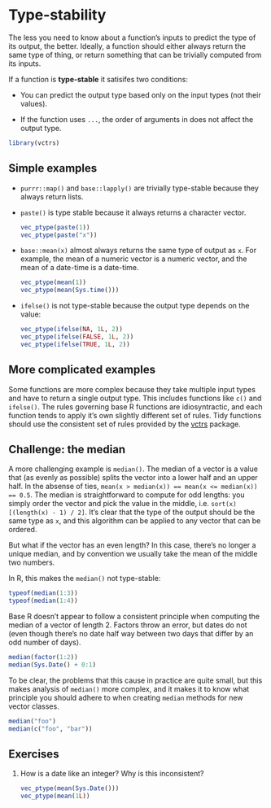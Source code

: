 # Type-stability

The less you need to know about a function's inputs to predict the type of its output, the better. Ideally, a function should either always return the same type of thing, or return something that can be trivially computed from its inputs.

If a function is __type-stable__ it satisifes two conditions:

* You can predict the output type based only on the input types 
  (not their values).
  
* If the function uses `...`, the order of arguments in does not affect the 
  output type.

```r
library(vctrs)
```

## Simple examples

*   `purrr::map()` and `base::lapply()` are trivially type-stable because they
    always return lists.

*   `paste()` is type stable because it always returns a character vector.

    ```r
    vec_ptype(paste(1))
    vec_ptype(paste("x"))
    ```

*   `base::mean(x)` almost always returns the same type of output as `x`. 
    For example, the mean of a numeric vector is a numeric vector, and the mean
    of a date-time is a date-time.
    
    ```r
    vec_ptype(mean(1))
    vec_ptype(mean(Sys.time()))
    ```

*   `ifelse()` is not type-stable because the output type depends on the value:

    ```r
    vec_ptype(ifelse(NA, 1L, 2))
    vec_ptype(ifelse(FALSE, 1L, 2))
    vec_ptype(ifelse(TRUE, 1L, 2))
    ```

## More complicated examples

Some functions are more complex because they take multiple input types and have to return a single output type. This includes functions like `c()` and `ifelse()`. The rules governing base R functions are idiosyntractic, and each function tends to apply it's own slightly different set of rules. Tidy functions should use the consistent set of rules provided by the [vctrs](https://vctrs.r-lib.org) package.

## Challenge: the median

A more challenging example is `median()`. The median of a vector is a value that (as evenly as possible) splits the vector into a lower half and an upper half. In the absense of ties, `mean(x > median(x)) == mean(x <= median(x)) == 0.5`. The median is straightforward to compute for odd lengths: you simply order the vector and pick the value in the middle, i.e. `sort(x)[(length(x) - 1) / 2]`. It's clear that the type of the output should be the same type as `x`, and this algorithm can be applied to any vector that can be ordered.

But what if the vector has an even length? In this case, there's no longer a unique median, and by convention we usually take the mean of the middle two numbers. 

In R, this makes the `median()` not type-stable:

```r
typeof(median(1:3))
typeof(median(1:4))
```

Base R doesn't appear to follow a consistent principle when computing the median of a vector of length 2. Factors throw an error, but dates do not (even though there's no date half way between two days that differ by an odd number of days).

```r
median(factor(1:2))
median(Sys.Date() + 0:1)
```

To be clear, the problems that this cause in practice are quite small, but this makes analysis of `median()` more complex, and it makes it to know what principle you should adhere to when creating `median` methods for new vector classes.

```r
median("foo")
median(c("foo", "bar"))
```

## Exercises

1.  How is a date like an integer? Why is this inconsistent? 

    ```r
    vec_ptype(mean(Sys.Date()))
    vec_ptype(mean(1L))
    ```

